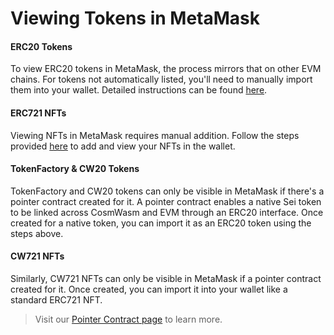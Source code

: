 # Viewing Tokens in MetaMask

#### ERC20 Tokens

To view ERC20 tokens in MetaMask, the process mirrors that on other EVM chains.
For tokens not automatically listed, you'll need to manually import them into
your wallet. Detailed instructions can be found
[here](https://support.metamask.io/hc/en-us/articles/360015489031-How-to-display-tokens-in-MetaMask#h_01FWH492CHY60HWPC28RW0872H).

#### ERC721 NFTs

Viewing NFTs in MetaMask requires manual addition. Follow the steps provided
[here](https://support.metamask.io/hc/en-us/articles/360058238591-NFT-tokens-in-your-MetaMask-wallet)
to add and view your NFTs in the wallet.

#### TokenFactory & CW20 Tokens

TokenFactory and CW20 tokens can only be visible in MetaMask if there's a
pointer contract created for it. A pointer contract enables a native Sei token
to be linked across CosmWasm and EVM through an ERC20 interface. Once created
for a native token, you can import it as an ERC20 token using the steps above.

#### CW721 NFTs

Similarly, CW721 NFTs can only be visible in MetaMask if a pointer contract
created for it. Once created, you can import it into your wallet like a standard
ERC721 NFT.

> Visit our [Pointer Contract page](build/pointers/pointer-contracts) to learn more.
